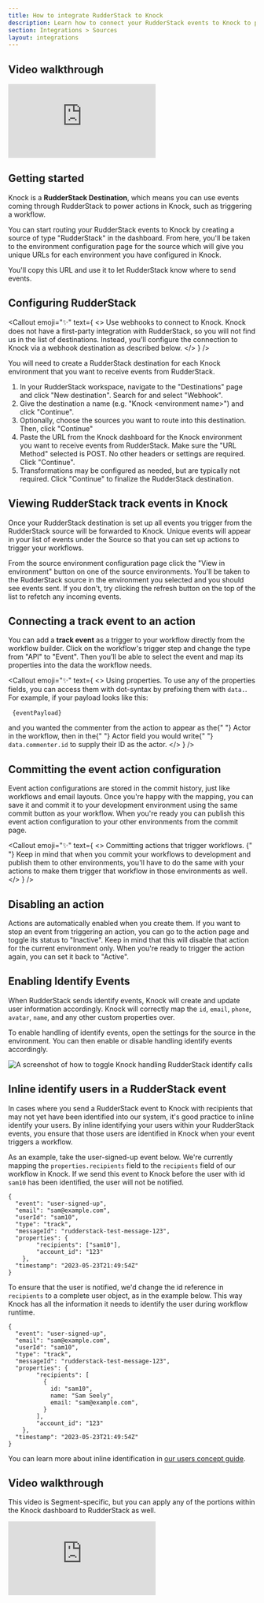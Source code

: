 ```yaml
---
title: How to integrate RudderStack to Knock
description: Learn how to connect your RudderStack events to Knock to power your product notifications.
section: Integrations > Sources
layout: integrations
---
```



## Video walkthrough

<div style={{ position: "relative", paddingBottom: "56.25%", height: 0 }}>
  <iframe
    src="https://www.loom.com/embed/ef62371265bb4725a88b0607cba6da8b"
    frameBorder="0"
    allowFullscreen
    style={{
      position: "absolute",
      top: 0,
      left: 0,
      width: "100%",
      height: "100%",
    }}
  ></iframe>
</div>

## Getting started

Knock is a **RudderStack Destination**, which means you can use events coming through RudderStack to power actions in Knock, such as triggering a workflow.

You can start routing your RudderStack events to Knock by creating a source of type "RudderStack" in the dashboard. From here, you'll be taken to the environment configuration page for the source which will give you unique URLs for each environment you have configured in Knock.

You'll copy this URL and use it to let RudderStack know where to send events.

## Configuring RudderStack

<Callout
  emoji="✨"
  text={
    <>
      <span className="font-bold">Use webhooks to connect to Knock.</span> Knock
      does not have a first-party integration with RudderStack, so you will not
      find us in the list of destinations. Instead, you'll configure the
      connection to Knock via a webhook destination as described below.
    </>
  }
/>

You will need to create a RudderStack destination for each Knock environment that you want to receive events from RudderStack.

1. In your RudderStack workspace, navigate to the "Destinations" page and click "New destination". Search for and select "Webhook".
2. Give the destination a name (e.g. "Knock &lt;environment name&gt;") and click "Continue".
3. Optionally, choose the sources you want to route into this destination. Then, click "Continue"
4. Paste the URL from the Knock dashboard for the Knock environment you want to receive events from RudderStack. Make sure the "URL Method" selected is POST. No other headers or settings are required. Click "Continue".
5. Transformations may be configured as needed, but are typically not required. Click "Continue" to finalize the RudderStack destination.

## Viewing RudderStack track events in Knock

Once your RudderStack destination is set up all events you trigger from the RudderStack source will be forwarded to Knock. Unique events will appear in your list of events under the Source so that you can set up actions to trigger your workflows.

From the source environment configuration page click the "View in environment" button on one of the source environments. You'll be taken to the RudderStack source in the environment you selected and you should see events sent. If you don't, try clicking the refresh button on the top of the list to refetch any incoming events.

## Connecting a track event to an action

You can add a **track event** as a trigger to your workflow directly from the workflow builder. Click on the workflow's trigger step and change the type from "API" to "Event". Then you'll be able to select the event and map its properties into the data the workflow needs.

<Callout
  emoji="✨"
  text={
    <>
      <span className="font-bold">Using properties.</span> To use any of the
      properties fields, you can access them with dot-syntax by prefixing them
      with <code>data.</code>. For example, if your payload looks like this:
      <div className="mt-2 mb-2">
        <pre>
          <code>{eventPayload}</code>
        </pre>
      </div>
      and you wanted the commenter from the action to appear as the{" "}
      <text className="font-bold">Actor</text> in the workflow, then in the{" "}
      <text className="font-bold">Actor</text> field you would write{" "}
      <code>data.commenter.id</code> to supply their ID as the actor.
    </>
  }
/>

## Committing the event action configuration

Event action configurations are stored in the commit history, just like workflows and email layouts. Once you're happy with the mapping, you can save it and commit it to your development environment using the same commit button as your workflow. When you're ready you can publish this event action configuration to your other environments from the commit page.

<Callout
  emoji="✨"
  text={
    <>
      <span className="font-bold">
        Committing actions that trigger workflows.
      </span>{" "}
      Keep in mind that when you commit your workflows to development and
      publish them to other environments, you'll have to do the same with your
      actions to make them trigger that workflow in those environments as well.
    </>
  }
/>

## Disabling an action

Actions are automatically enabled when you create them. If you want to stop an event from triggering an action, you can go to the action page and toggle its status to "Inactive". Keep in mind that this will disable that action for the current environment only. When you're ready to trigger the action again, you can set it back to "Active".

## Enabling Identify Events

When RudderStack sends identify events, Knock will create and update user information accordingly. Knock will correctly map the `id`, `email`, `phone`, `avatar`, `name`, and any other custom properties over.

To enable handling of identify events, open the settings for the source in the environment. You can then enable or disable handling identify events accordingly.

![A screenshot of how to toggle Knock handling RudderStack identify calls](/images/sources/rudderstack-identify.png)

## Inline identify users in a RudderStack event

In cases where you send a RudderStack event to Knock with recipients that may not yet have been identified into our system, it's good practice to inline identify your users. By inline identifying your users within your RudderStack events, you ensure that those users are identified in Knock when your event triggers a workflow.

As an example, take the user-signed-up event below. We're currently mapping the `properties.recipients` field to the `recipients` field of our workflow in Knock. If we send this event to Knock before the user with id `sam10` has been identified, the user will not be notified.

```A RudderStack event without inline identify
{
  "event": "user-signed-up",
  "email": "sam@example.com",
  "userId": "sam10",
  "type": "track",
  "messageId": "rudderstack-test-message-123",
  "properties": {
        "recipients": ["sam10"],
        "account_id": "123"
    },
  "timestamp": "2023-05-23T21:49:54Z"
}
```

To ensure that the user is notified, we'd change the id reference in `recipients` to a complete user object, as in the example below. This way Knock has all the information it needs to identify the user during workflow runtime.

```A RudderStack event with inline identify
{
  "event": "user-signed-up",
  "email": "sam@example.com",
  "userId": "sam10",
  "type": "track",
  "messageId": "rudderstack-test-message-123",
  "properties": {
        "recipients": [
          {
            id: "sam10",
            name: "Sam Seely",
            email: "sam@example.com",
          }
        ],
        "account_id": "123"
    },
  "timestamp": "2023-05-23T21:49:54Z"
}
```

You can learn more about inline identification in [our users concept guide](/send-and-manage-data/users).

## Video walkthrough

This video is Segment-specific, but you can apply any of the portions within the Knock dashboard to RudderStack as well.

<div style={{ position: "relative", paddingBottom: "56.25%", height: 0 }}>
  <iframe
    src="https://www.youtube.com/embed/Fj8wl6TNbrI?si=D5Wt6etwiahGvKs3"
    frameBorder="0"
    allowFullscreen
    style={{
      position: "absolute",
      top: 0,
      left: 0,
      width: "100%",
      height: "100%",
    }}
  ></iframe>
</div>
